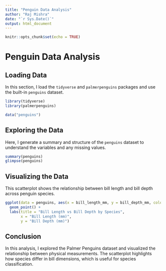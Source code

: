 ```yaml
---
title: "Penguin Data Analysis"
author: "Raj Mishra"
date: "`r Sys.Date()`"
output: html_document
---
```


```r
knitr::opts_chunk$set(echo = TRUE)
```

# Penguin Data Analysis

## Loading Data

In this section, I load the `tidyverse` and `palmerpenguins` packages and use the built-in `penguins` dataset.

```r
library(tidyverse)
library(palmerpenguins)

data("penguins")
```

## Exploring the Data

Here, I generate a summary and structure of the `penguins` dataset to understand the variables and any missing values.

```r
summary(penguins)
glimpse(penguins)
```

## Visualizing the Data

This scatterplot shows the relationship between bill length and bill depth across penguin species.

```r
ggplot(data = penguins, aes(x = bill_length_mm, y = bill_depth_mm, color = species)) +
  geom_point() +
  labs(title = "Bill Length vs Bill Depth by Species",
       x = "Bill Length (mm)",
       y = "Bill Depth (mm)")
```

## Conclusion

In this analysis, I explored the Palmer Penguins dataset and visualized the relationship between physical measurements. The scatterplot highlights how species differ in bill dimensions, which is useful for species classification.
